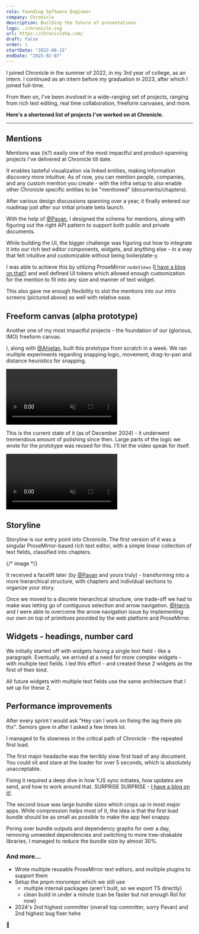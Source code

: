 ```yaml
---
role: Founding Software Engineer
company: Chronicle
description: Building the future of presentations
logo: ./chronicle.svg
url: https://chroniclehq.com/
draft: false
order: 1
startDate: "2022-06-15"
endDate: "2025-02-07"
---
```



I joined Chronicle in the summer of 2022, in my 3rd year of college, as an intern. I continued as an intern before my graduation in 2023, after which I joined full-time.

From then on, I've been involved in a wide-ranging set of projects, ranging from rich text editing, real time collaboration, freeform canvases, and more.

**Here's a shortened list of projects I've worked on at Chronicle.**

---

## Mentions

Mentions was (is?) easily one of the most impactful and product-spanning projects I've delivered at Chronicle till date.

<CustomImage src={mention} alt="Mention" />

It enables tasteful visualization via linked entities, making information discovery more intuitive. As of now, you can mention people, companies, and any custom mention you create - with the infra setup to also enable other Chronicle specific entities to be "mentioned" (documents/chapters).

After various design discussions spanning over a year, it finally entered our roadmap just after our initial private beta launch.

With the help of [@Pavan](https://www.linkedin.com/in/pavan-tirumani-312b8844/), I designed the schema for mentions, along with figuring out the right API pattern to support both public and private documents.

<CustomImage src={allMentions} alt="Mentions on various rich text widgets" />

While building the UI, the bigger challenge was figuring out how to integrate it into our rich text editor components, widgets, and anything else - in a way that felt intuitive and customizable without being boilerplate-y.

I was able to achieve this by utilizing ProseMirror `nodeViews` ([I have a blog on that!](/blog/a-curious-case-of-prosemirror-inline-nodeviews)) and well defined UI tokens which allowed enough customization for the mention to fit into any size and manner of text widget.

<CustomImage src={titleMention} alt="Mention on title screen" />

This also gave me enough flexibility to slot the mentions into our intro screens (pictured above) as well with relative ease.

## Freeform canvas (alpha prototype)

Another one of my most impactful projects - the foundation of our (glorious, IMO) freeform canvas.

I, along with [@Ahielan](https://www.linkedin.com/in/ahielan-ravichandran-628921145/), built this prototype from scratch in a week. We ran multiple experiments regarding snapping logic, movement, drag-to-pan and distance heuristics for snapping.

<video
  src={canvasBefore}
  autoplay
  muted
  loop
  playsinline
  controls
  loading="lazy"
  alt="Freeform canvas prototype we built at Chronicle"
/>

This is the current state of it (as of December 2024) - it underwent tremendous amount of polishing since then. Large parts of the logic we wrote for the prototype was reused for this. I'll let the video speak for itself.

<video
  src={canvasAfter}
  autoplay
  muted
  loop
  playsinline
  controls
  loading="lazy"
  alt="Freeform canvas in production as of December 2024"
/>

## Storyline

Storyline is our entry point into Chronicle. The first version of it was a singular ProseMirror-based rich text editor, with a simple linear collection of text fields, classified into chapters.

{/* image */}

<CustomImage src={storylinev1} alt="Storyline v1" />

It received a facelift later (by
[@Pavan](https://www.linkedin.com/in/pavan-tirumani-312b8844/) and yours truly) -
transforming into a more hierarchical structure, with chapters and individual
sections to organize your story.

<CustomImage src={storylinev2} alt="Storyline v2" />

Once we moved to a discrete hierarchical structure, one trade-off we had to make was letting go of contiguous selection and arrow navigation. [@Harris](https://harrisjose.dev/) and I were able to overcome the arrow navigation issue by implementing our own on top of primitives provided by the web platform and ProseMirror.

## Widgets - headings, number card

<CustomImage src={madeWidgets} alt="Made widgets" />

We initially started off with widgets having a single text field - like a paragraph. Eventually, we arrived at a need for more complex widgets - with multiple text fields. I led this effort - and created these 2 widgets as the first of their kind.

All future widgets with multiple text fields use the same architecture that I set up for these 2.


## Performance improvements

After every sprint I would ask "Hey can I work on fixing the lag there pls thx". Seniors gave in after I asked a few times lol.

I managed to fix slowness in the critical path of Chronicle - the repeated first load.

The first major headache was the terribly slow first load of any document. You could sit and stare at the loader for over 5 seconds, which is absolutely unacceptable.

Fixing it required a deep dive in how YJS sync initiates, how updates are send, and how to work around that. SURPRISE SURPRISE - [I have a blog on it!](/blog/optimizing-yjs-first-load).

The second issue was large bundle sizes which crops up in most major apps. While compression helps most of it, the idea is that the first load bundle should be as small as possible to make the app feel snappy.

Poring over bundle outputs and dependency graphs for over a day, removing unneeded dependencies and switching to more tree-shakable libraries, I managed to reduce the bundle size by almost 30%.


### And more...

- Wrote multiple reusable ProseMirror text editors, and multiple plugins to support them
- Setup the pnpm monorepo which we still use
  - multiple internal packages (aren't built, so we export TS directly)
  - clean build in under a minute (can be faster but not enough RoI for now)
- 2024's 2nd highest committer (overall top committer, sorry Pavan) and 2nd highest bug fixer hehe

🫡
